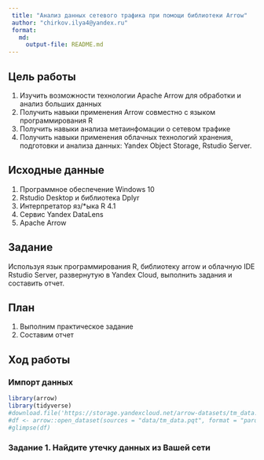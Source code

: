 ```yaml
---
 title: "Анализ данных сетевого трафика при помощи библиотеки Arrow"
 author: "chirkov.ilya4@yandex.ru"
 format: 
   md:
     output-file: README.md
---
```


## Цель работы 

1. Изучить возможности технологии Apache Arrow для обработки и анализ больших данных
2. Получить навыки применения Arrow совместно с языком программирования R
3. Получить навыки анализа метаинфомации о сетевом трафике
4. Получить навыки применения облачных технологий хранения, подготовки и анализа данных: Yandex Object Storage, Rstudio Server.

## Исходные данные 
 
1. Программное обеспечение Windows 10 
2. Rstudio Desktop и библиотека Dplyr
3. Интерпретатор яз/*ыка R 4.1
4. Сервис Yandex DataLens
5. Apache Arrow

## Задание

Используя язык программирования R, библиотеку arrow и облачную IDE Rstudio Server, развернутую в Yandex Cloud, выполнить задания и составить отчет.

## План

1.  Выполним практическое задание
2.  Составим отчет

## Ход работы

### Импорт данных

```r
library(arrow)
library(tidyverse)
#download.file('https://storage.yandexcloud.net/arrow-datasets/tm_data.pqt', destfile = "tm_data.pqt")
#df <- arrow::open_dataset(sources = "data/tm_data.pqt", format = "parquet")
#glimpse(df)
```
### Задание 1. Найдите утечку данных из Вашей сети

